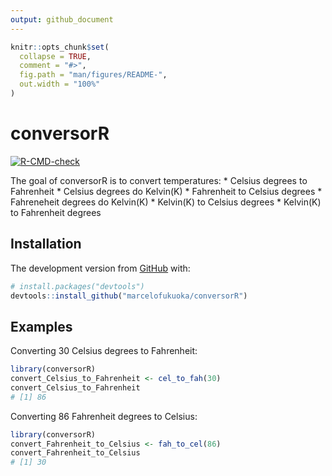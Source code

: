 ```yaml
---
output: github_document
---
```


<!-- README.md is generated from README.Rmd. Please edit that file -->

```r
knitr::opts_chunk$set(
  collapse = TRUE,
  comment = "#>",
  fig.path = "man/figures/README-",
  out.width = "100%"
)
```

# conversorR

<!-- badges: start -->
[![R-CMD-check](https://github.com/marcelofukuoka/conversorR/workflows/R-CMD-check/badge.svg)](https://github.com/marcelofukuoka/conversorR/actions)
<!-- badges: end -->

The goal of conversorR is to convert temperatures:
* Celsius degrees to Fahrenheit
* Celsius degrees do Kelvin(K)
* Fahrenheit to Celsius degrees
* Fahreneheit degrees do Kelvin(K)
* Kelvin(K) to Celsius degrees
* Kelvin(K) to Fahrenheit degrees

## Installation

The development version from [GitHub](https://github.com/) with:

``` r
# install.packages("devtools")
devtools::install_github("marcelofukuoka/conversorR")
```
## Examples

Converting 30 Celsius degrees to Fahrenheit:

```r
library(conversorR)
convert_Celsius_to_Fahrenheit <- cel_to_fah(30) 
convert_Celsius_to_Fahrenheit
# [1] 86
```

Converting 86 Fahrenheit degrees to Celsius:

```r
library(conversorR)
convert_Fahrenheit_to_Celsius <- fah_to_cel(86)
convert_Fahrenheit_to_Celsius
# [1] 30
```

